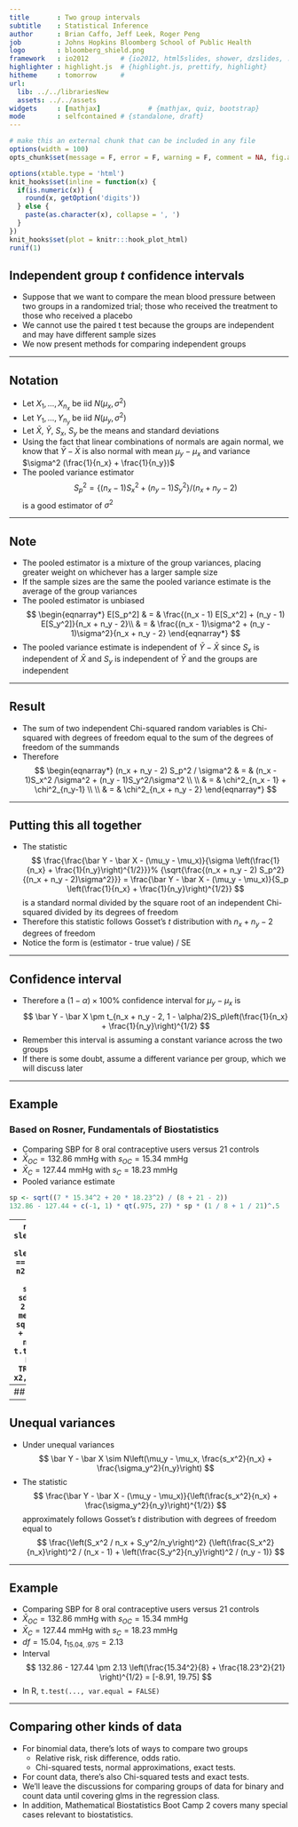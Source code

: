 ---
title       : Two group intervals
subtitle    : Statistical Inference
author      : Brian Caffo, Jeff Leek, Roger Peng
job         : Johns Hopkins Bloomberg School of Public Health
logo        : bloomberg_shield.png
framework   : io2012        # {io2012, html5slides, shower, dzslides, ...}
highlighter : highlight.js  # {highlight.js, prettify, highlight}
hitheme     : tomorrow      # 
url:
  lib: ../../librariesNew
  assets: ../../assets
widgets     : [mathjax]            # {mathjax, quiz, bootstrap}
mode        : selfcontained # {standalone, draft}
---
```{r setup, cache = F, echo = F, message = F, warning = F, tidy = F, results='hide'}
# make this an external chunk that can be included in any file
options(width = 100)
opts_chunk$set(message = F, error = F, warning = F, comment = NA, fig.align = 'center', dpi = 100, tidy = F, cache.path = '.cache/', fig.path = 'fig/')

options(xtable.type = 'html')
knit_hooks$set(inline = function(x) {
  if(is.numeric(x)) {
    round(x, getOption('digits'))
  } else {
    paste(as.character(x), collapse = ', ')
  }
})
knit_hooks$set(plot = knitr:::hook_plot_html)
runif(1)
```

## Independent group $t$ confidence intervals

- Suppose that we want to compare the mean blood pressure between two groups in a randomized trial; those who received the treatment to those who received a placebo
- We cannot use the paired t test because the groups are independent and may have different sample sizes
- We now present methods for comparing independent groups

---

## Notation

- Let $X_1,\ldots,X_{n_x}$ be iid $N(\mu_x,\sigma^2)$
- Let $Y_1,\ldots,Y_{n_y}$ be iid $N(\mu_y, \sigma^2)$
- Let $\bar X$, $\bar Y$, $S_x$, $S_y$ be the means and standard deviations
- Using the fact that linear combinations of normals are again normal, we know that $\bar Y - \bar X$ is also normal with mean $\mu_y - \mu_x$ and variance $\sigma^2 (\frac{1}{n_x} + \frac{1}{n_y})$
- The pooled variance estimator $$S_p^2 = \{(n_x - 1) S_x^2 + (n_y - 1) S_y^2\}/(n_x + n_y - 2)$$ is a good estimator of $\sigma^2$

---

## Note

- The pooled estimator is a mixture of the group variances, placing greater weight on whichever has a larger sample size
- If the sample sizes are the same the pooled variance estimate is the average of the group variances
- The pooled estimator is unbiased
$$
    \begin{eqnarray*}
    E[S_p^2] & = & \frac{(n_x - 1) E[S_x^2] + (n_y - 1) E[S_y^2]}{n_x + n_y - 2}\\
            & = & \frac{(n_x - 1)\sigma^2 + (n_y - 1)\sigma^2}{n_x + n_y - 2}
    \end{eqnarray*}
$$
- The pooled variance  estimate is independent of $\bar Y - \bar X$ since $S_x$ is independent of $\bar X$ and $S_y$ is independent of $\bar Y$ and the groups are independent

---

## Result

- The sum of two independent Chi-squared random variables is Chi-squared with degrees of freedom equal to the sum of the degrees of freedom of the summands
- Therefore
$$
    \begin{eqnarray*}
      (n_x + n_y - 2) S_p^2 / \sigma^2 & = & (n_x - 1)S_x^2 /\sigma^2 + (n_y - 1)S_y^2/\sigma^2 \\ \\
      & = & \chi^2_{n_x - 1} + \chi^2_{n_y-1} \\ \\
      & = & \chi^2_{n_x + n_y - 2}
    \end{eqnarray*}
$$

---

## Putting this all together

- The statistic
$$
    \frac{\frac{\bar Y - \bar X - (\mu_y - \mu_x)}{\sigma \left(\frac{1}{n_x} + \frac{1}{n_y}\right)^{1/2}}}%
    {\sqrt{\frac{(n_x + n_y - 2) S_p^2}{(n_x + n_y - 2)\sigma^2}}}
    = \frac{\bar Y - \bar X - (\mu_y - \mu_x)}{S_p \left(\frac{1}{n_x} + \frac{1}{n_y}\right)^{1/2}}
$$
is a standard normal divided by the square root of an independent Chi-squared divided by its degrees of freedom 
- Therefore this statistic follows Gosset's $t$ distribution with $n_x + n_y - 2$ degrees of freedom
- Notice the form is (estimator - true value) / SE

---

## Confidence interval

- Therefore a $(1 - \alpha)\times 100\%$ confidence interval for $\mu_y - \mu_x$ is 
$$
    \bar Y - \bar X \pm t_{n_x + n_y - 2, 1 - \alpha/2}S_p\left(\frac{1}{n_x} + \frac{1}{n_y}\right)^{1/2}
$$
- Remember this interval is assuming a constant variance across the two groups
- If there is some doubt, assume a different variance per group, which we will discuss later

---


## Example
### Based on Rosner, Fundamentals of Biostatistics

- Comparing SBP for 8 oral contraceptive users versus 21 controls
- $\bar X_{OC} = 132.86$ mmHg with $s_{OC} = 15.34$ mmHg
- $\bar X_{C} = 127.44$ mmHg with $s_{C} = 18.23$ mmHg
- Pooled variance estimate
```{r}
sp <- sqrt((7 * 15.34^2 + 20 * 18.23^2) / (8 + 21 - 2))
132.86 - 127.44 + c(-1, 1) * qt(.975, 27) * sp * (1 / 8 + 1 / 21)^.5
```

---
```{r}
data(sleep)
x1 <- sleep$extra[sleep$group == 1]
x2 <- sleep$extra[sleep$group == 2]
n1 <- length(x1)
n2 <- length(x2)
sp <- sqrt( ((n1 - 1) * sd(x1)^2 + (n2-1) * sd(x2)^2) / (n1 + n2-2))
md <- mean(x1) - mean(x2)
semd <- sp * sqrt(1 / n1 + 1/n2)
md + c(-1, 1) * qt(.975, n1 + n2 - 2) * semd
t.test(x1, x2, paired = FALSE, var.equal = TRUE)$conf
t.test(x1, x2, paired = TRUE)$conf
```

---
## Ignoring pairing
```{r, echo = FALSE, fig.width=5, fig.height=5}
plot(c(0.5, 2.5), range(x1, x2), type = "n", frame = FALSE, xlab = "group", ylab = "Extra", axes = FALSE)
axis(2)
axis(1, at = 1 : 2, labels = c("Group 1", "Group 2"))
for (i in 1 : n1) lines(c(1, 2), c(x1[i], x2[i]), lwd = 2, col = "red")
for (i in 1 : n1) points(c(1, 2), c(x1[i], x2[i]), lwd = 2, col = "black", bg = "salmon", pch = 21, cex = 3)
```

---

## Unequal variances

- Under unequal variances
$$
    \bar Y - \bar X \sim N\left(\mu_y - \mu_x, \frac{s_x^2}{n_x} + \frac{\sigma_y^2}{n_y}\right)
$$
- The statistic 
$$
    \frac{\bar Y - \bar X - (\mu_y - \mu_x)}{\left(\frac{s_x^2}{n_x} + \frac{\sigma_y^2}{n_y}\right)^{1/2}}
$$
approximately follows Gosset's $t$ distribution with degrees of freedom equal to
$$
    \frac{\left(S_x^2 / n_x + S_y^2/n_y\right)^2}
    {\left(\frac{S_x^2}{n_x}\right)^2 / (n_x - 1) +
      \left(\frac{S_y^2}{n_y}\right)^2 / (n_y - 1)}
$$

---

## Example

- Comparing SBP for 8 oral contraceptive users versus 21 controls
- $\bar X_{OC} = 132.86$ mmHg with $s_{OC} = 15.34$ mmHg
- $\bar X_{C} = 127.44$ mmHg with $s_{C} = 18.23$ mmHg
- $df=15.04$, $t_{15.04, .975} = 2.13$
- Interval
$$
132.86 - 127.44 \pm 2.13 \left(\frac{15.34^2}{8} + \frac{18.23^2}{21} \right)^{1/2}
= [-8.91, 19.75]
$$
- In R, `t.test(..., var.equal = FALSE)`

---
## Comparing other kinds of data
* For binomial data, there's lots of ways to compare two groups
  * Relative risk, risk difference, odds ratio.
  * Chi-squared tests, normal approximations, exact tests.
* For count data, there's also Chi-squared tests and exact tests.
* We'll leave the discussions for comparing groups of data for binary
  and count data until covering glms in the regression class.
* In addition, Mathematical Biostatistics Boot Camp 2 covers many special
  cases relevant to biostatistics.
